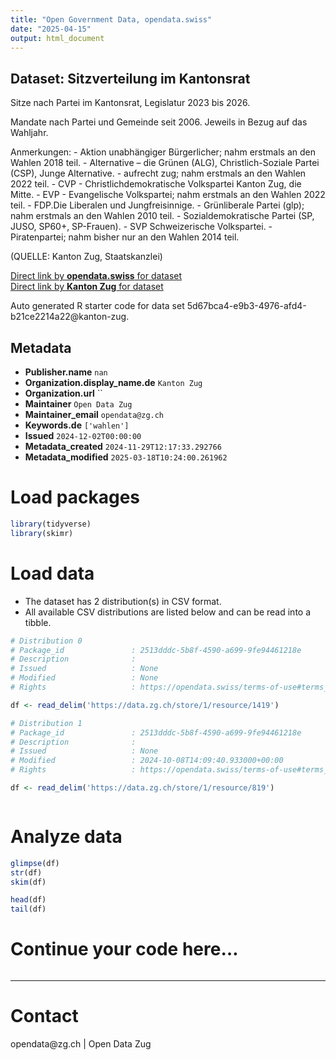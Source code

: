 ```yaml
---
title: "Open Government Data, opendata.swiss"
date: "2025-04-15"
output: html_document
---
```


## Dataset: Sitzverteilung im Kantonsrat

Sitze nach Partei im Kantonsrat, Legislatur 2023 bis 2026.

Mandate nach Partei und Gemeinde seit 2006. Jeweils in Bezug auf das Wahljahr.

Anmerkungen:
- Aktion unabhängiger Bürgerlicher; nahm erstmals an den Wahlen 2018 teil.
- Alternative – die Grünen (ALG), Christlich-Soziale Partei (CSP), Junge Alternative.
- aufrecht zug; nahm erstmals an den Wahlen 2022 teil.
- CVP - Christlichdemokratische Volkspartei Kanton Zug, die Mitte.
- EVP - Evangelische Volkspartei; nahm erstmals an den Wahlen 2022 teil.
- FDP.Die Liberalen und Jungfreisinnige.
- Grünliberale Partei (glp); nahm erstmals an den Wahlen 2010 teil.
- Sozialdemokratische Partei (SP, JUSO, SP60+, SP-Frauen).
- SVP Schweizerische Volkspartei.
- Piratenpartei; nahm bisher nur an den Wahlen 2014 teil.



(QUELLE: Kanton Zug, Staatskanzlei)

[Direct link by **opendata.swiss** for dataset](https://opendata.swiss/de/dataset/sitzverteilung-im-kantonsrat)<br>
[Direct link by **Kanton Zug** for dataset](https://www.zg.ch/behoerden/gesundheitsdirektion/statistikfachstelle/themen/17-politik)

Auto generated R starter code for data set 5d67bca4-e9b3-4976-afd4-b21ce2214a22@kanton-zug.

## Metadata

- **Publisher.name** `nan`
- **Organization.display_name.de** `Kanton Zug`
- **Organization.url** ``
- **Maintainer** `Open Data Zug`
- **Maintainer_email** `opendata@zg.ch`
- **Keywords.de** `['wahlen']`
- **Issued** `2024-12-02T00:00:00`
- **Metadata_created** `2024-11-29T12:17:33.292766`
- **Metadata_modified** `2025-03-18T10:24:00.261962`


# Load packages

```r

library(tidyverse)
library(skimr)

```

# Load data

-   The dataset has 2 distribution(s) in CSV format.
-   All available CSV distributions are listed below and can be read into a tibble.

```r

# Distribution 0
# Package_id               : 2513dddc-5b8f-4590-a699-9fe94461218e
# Description              : 
# Issued                   : None
# Modified                 : None
# Rights                   : https://opendata.swiss/terms-of-use#terms_by

df <- read_delim('https://data.zg.ch/store/1/resource/1419')

# Distribution 1
# Package_id               : 2513dddc-5b8f-4590-a699-9fe94461218e
# Description              : 
# Issued                   : None
# Modified                 : 2024-10-08T14:09:40.933000+00:00
# Rights                   : https://opendata.swiss/terms-of-use#terms_open

df <- read_delim('https://data.zg.ch/store/1/resource/819')



```

# Analyze data

```r

glimpse(df)
str(df)
skim(df)

head(df)
tail(df)

```

# Continue your code here...

```r

```

------------------------------------------------------------------------

# Contact

opendata@zg.ch | Open Data Zug
